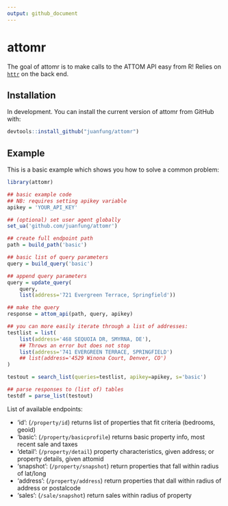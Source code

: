```yaml
---
output: github_document
---
```


<!-- README.md is generated from README.Rmd. Please edit that file -->

# attomr

<!-- badges: start -->
<!-- badges: end -->

The goal of attomr is to make calls to the ATTOM API easy from R! Relies on
[`httr`](https://cran.r-project.org/web/packages/httr/vignettes/quickstart.html)
on the back end.

## Installation

In development. You can install the current version of attomr from GitHub with:

``` r
devtools::install_github("juanfung/attomr")
```

## Example

This is a basic example which shows you how to solve a common problem:

``` r
library(attomr)

## basic example code
## NB: requires setting apikey variable
apikey = 'YOUR_API_KEY'

## (optional) set user agent globally
set_ua('github.com/juanfung/attomr')

## create full endpoint path
path = build_path('basic')

## basic list of query parameters
query = build_query('basic')

## append query parameters
query = update_query(
    query,
    list(address='721 Evergreen Terrace, Springfield'))

## make the query
response = attom_api(path, query, apikey)

## you can more easily iterate through a list of addresses:
testlist = list(
    list(address='468 SEQUOIA DR, SMYRNA, DE'),
    ## Throws an error but does not stop
    list(address='741 EVERGREEN TERRACE, SPRINGFIELD')
    ## list(address='4529 Winona Court, Denver, CO')
)

testout = search_list(queries=testlist, apikey=apikey, s='basic')

## parse responses to (list of) tables
testdf = parse_list(testout)

```

List of available endpoints:

- 'id': (`/property/id`) returns list of properties that fit criteria (bedrooms, geoid)
- 'basic': (`/property/basicprofile`) returns basic property info, most recent sale and taxes
- 'detail': (`/property/detail`) property characteristics, given address; or property details, given attomid
- 'snapshot': (`/property/snapshot`) return properties that fall within radius of lat/long
- 'address': (`/property/address`) return properties that dall within radius of address or postalcode
- 'sales': (`/sale/snapshot`) return sales within radius of property
